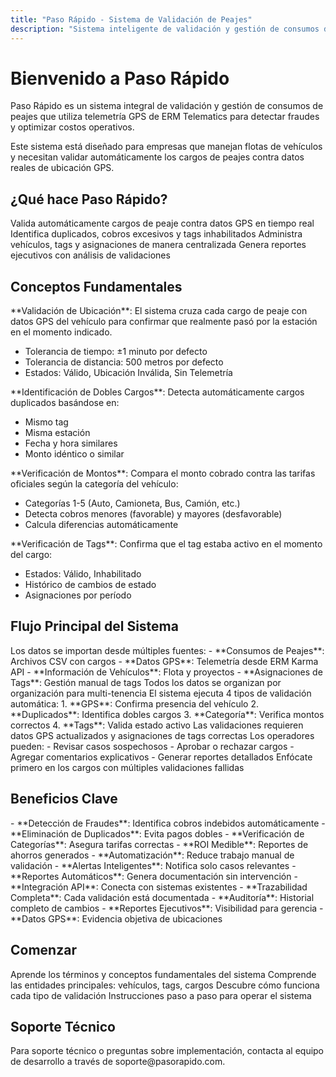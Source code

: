 ```yaml
---
title: "Paso Rápido - Sistema de Validación de Peajes"
description: "Sistema inteligente de validación y gestión de consumos de peajes con telemetría GPS"
---
```


# Bienvenido a Paso Rápido

Paso Rápido es un sistema integral de validación y gestión de consumos de peajes que utiliza telemetría GPS de ERM Telematics para detectar fraudes y optimizar costos operativos.

<Note>
Este sistema está diseñado para empresas que manejan flotas de vehículos y necesitan validar automáticamente los cargos de peajes contra datos reales de ubicación GPS.
</Note>

## ¿Qué hace Paso Rápido?

<CardGroup cols={2}>
  <Card
    title="Validación Automática"
    icon="shield-check"
    href="/conceptos-basicos"
  >
    Valida automáticamente cargos de peaje contra datos GPS en tiempo real
  </Card>
  <Card
    title="Detección de Fraudes"
    icon="magnifying-glass"
    href="/validacion-sistema"
  >
    Identifica duplicados, cobros excesivos y tags inhabilitados
  </Card>
  <Card
    title="Gestión de Flota"
    icon="truck"
    href="/modelos-datos"
  >
    Administra vehículos, tags y asignaciones de manera centralizada
  </Card>
  <Card
    title="Reportes Detallados"
    icon="chart-bar"
    href="/guia-usuario"
  >
    Genera reportes ejecutivos con análisis de validaciones
  </Card>
</CardGroup>

## Conceptos Fundamentales

<Tabs>
<Tab title="Validación GPS">
  **Validación de Ubicación**: El sistema cruza cada cargo de peaje con datos GPS del vehículo para confirmar que realmente pasó por la estación en el momento indicado.
  
  - Tolerancia de tiempo: ±1 minuto por defecto
  - Tolerancia de distancia: 500 metros por defecto
  - Estados: Válido, Ubicación Inválida, Sin Telemetría
</Tab>

<Tab title="Detección de Duplicados">
  **Identificación de Dobles Cargos**: Detecta automáticamente cargos duplicados basándose en:
  
  - Mismo tag
  - Misma estación
  - Fecha y hora similares
  - Monto idéntico o similar
</Tab>

<Tab title="Validación de Categoría">
  **Verificación de Montos**: Compara el monto cobrado contra las tarifas oficiales según la categoría del vehículo:
  
  - Categorías 1-5 (Auto, Camioneta, Bus, Camión, etc.)
  - Detecta cobros menores (favorable) y mayores (desfavorable)
  - Calcula diferencias automáticamente
</Tab>

<Tab title="Estado de Tags">
  **Verificación de Tags**: Confirma que el tag estaba activo en el momento del cargo:
  
  - Estados: Válido, Inhabilitado
  - Histórico de cambios de estado
  - Asignaciones por período
</Tab>
</Tabs>

## Flujo Principal del Sistema

<Steps>
<Step title="Importación de Datos">
  Los datos se importan desde múltiples fuentes:
  - **Consumos de Peajes**: Archivos CSV con cargos
  - **Datos GPS**: Telemetría desde ERM Karma API
  - **Información de Vehículos**: Flota y proyectos
  - **Asignaciones de Tags**: Gestión manual de tags

  <Check>
  Todos los datos se organizan por organización para multi-tenencia
  </Check>
</Step>

<Step title="Proceso de Validación">
  El sistema ejecuta 4 tipos de validación automática:
  1. **GPS**: Confirma presencia del vehículo
  2. **Duplicados**: Identifica dobles cargos
  3. **Categoría**: Verifica montos correctos
  4. **Tags**: Valida estado activo

  <Warning>
  Las validaciones requieren datos GPS actualizados y asignaciones de tags correctas
  </Warning>
</Step>

<Step title="Revisión Manual">
  Los operadores pueden:
  - Revisar casos sospechosos
  - Aprobar o rechazar cargos
  - Agregar comentarios explicativos
  - Generar reportes detallados

  <Tip>
  Enfócate primero en los cargos con múltiples validaciones fallidas
  </Tip>
</Step>
</Steps>

## Beneficios Clave

<AccordionGroup>
<Accordion title="Ahorro de Costos">
  - **Detección de Fraudes**: Identifica cobros indebidos automáticamente
  - **Eliminación de Duplicados**: Evita pagos dobles
  - **Verificación de Categorías**: Asegura tarifas correctas
  - **ROI Medible**: Reportes de ahorros generados
</Accordion>

<Accordion title="Eficiencia Operativa">
  - **Automatización**: Reduce trabajo manual de validación
  - **Alertas Inteligentes**: Notifica solo casos relevantes
  - **Reportes Automáticos**: Genera documentación sin intervención
  - **Integración API**: Conecta con sistemas existentes
</Accordion>

<Accordion title="Control y Transparencia">
  - **Trazabilidad Completa**: Cada validación está documentada
  - **Auditoría**: Historial completo de cambios
  - **Reportes Ejecutivos**: Visibilidad para gerencia
  - **Datos GPS**: Evidencia objetiva de ubicaciones
</Accordion>
</AccordionGroup>

## Comenzar

<CardGroup cols={2}>
  <Card
    title="Conceptos Básicos"
    icon="graduation-cap"
    href="/conceptos-basicos"
  >
    Aprende los términos y conceptos fundamentales del sistema
  </Card>
  <Card
    title="Modelos de Datos"
    icon="database"
    href="/modelos-datos"
  >
    Comprende las entidades principales: vehículos, tags, cargos
  </Card>
  <Card
    title="Sistema de Validación"
    icon="shield"
    href="/validacion-sistema"
  >
    Descubre cómo funciona cada tipo de validación
  </Card>
  <Card
    title="Guía del Usuario"
    icon="user"
    href="/guia-usuario"
  >
    Instrucciones paso a paso para operar el sistema
  </Card>
</CardGroup>

## Soporte Técnico

<Info>
Para soporte técnico o preguntas sobre implementación, contacta al equipo de desarrollo a través de soporte@pasorapido.com.
</Info>
